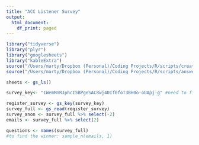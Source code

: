```yaml
---
title: "ACC Listener Survey"
output:
  html_document:
    df_print: paged
---
```


```r
library("tidyverse")
library("plyr")
library("googlesheets")
library("kableExtra")
source("/Users/marty/Dropbox (Personal)/Coding Projects/R/scripts/create_df.R")
source("/Users/marty/Dropbox (Personal)/Coding Projects/R/scripts/answers_from_column.R")

sheets <- gs_ls()

survey_key<- "1WemMnRJphcI5BPgeSAC8wj40If0foT3BH0o-oUApj-g" #need to find a way to automate this right away. 

register_survey <- gs_key(survey_key)
survey_full <- gs_read(register_survey)
survey_anon <- survey_full %>% select(-2)
emails <- survey_full %>% select(2)

questions <- names(survey_full)
#to find the winner: sample_n(emails, 1)

```
